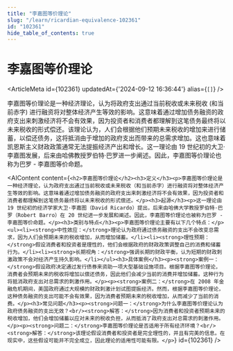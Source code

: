 ```yaml
---
title: "李嘉图等价理论"
slug: "/learn/ricardian-equivalence-102361"
id: "102361"
hide_table_of_contents: true
---
```



# 李嘉图等价理论

<ArticleMeta id={102361} updatedAt={'2024-09-12 16:36:44'} alias={`[]`} />
<div className='border-solid border-b border-t-0 my-4 border-[var(--ifm-color-gray-300)]' />

李嘉图等价理论是一种经济理论，认为将政府支出通过当前税收或未来税收 (和当前赤字) 进行融资将对整体经济产生等效的影响。这意味着通过增加债务融资的政府支出来刺激经济将不会有效果，因为投资者和消费者都理解到这笔债务最终将以未来税收的形式偿还。该理论认为，人们会根据他们预期未来税收的增加来进行储蓄，以偿还债务，这将抵消由于增加的政府支出而带来的总需求增加。这也意味着凯恩斯主义财政政策通常无法提振经济产出和增长。这一理论由 19 世纪初的大卫·李嘉图发展，后来由哈佛教授罗伯特·巴罗进一步阐述。因此，李嘉图等价理论也称为巴罗 - 李嘉图等价命题。

<AIContent content={`<h2>李嘉图等价理论</h2><h3>定义</h3><p>李嘉图等价理论是一种经济理论，认为政府支出通过当前税收或未来税收（和当前赤字）进行融资将对整体经济产生等效的影响。这意味着通过增加债务融资的政府支出来刺激经济将不会有效果，因为投资者和消费者都理解到这笔债务最终将以未来税收的形式偿还。</p><h3>起源</h3><p>这一理论由 19 世纪初的经济学家大卫·李嘉图（David Ricardo）提出，后来由哈佛大学教授罗伯特·巴罗（Robert Barro）在 20 世纪进一步发展和阐述。因此，李嘉图等价理论也被称为巴罗 - 李嘉图等价命题。</p><h3>类别与特点</h3><p>李嘉图等价理论主要有以下几个特点：</p><ul><li><strong>中性效应：</strong>理论认为政府通过债务融资的支出不会改变总需求，因为人们会预期未来的税收增加，从而增加储蓄。</li><li><strong>理性预期：</strong>假设消费者和投资者是理性的，他们会根据政府的财政政策调整自己的消费和储蓄行为。</li><li><strong>长期视角：</strong>强调长期的财政平衡，认为短期的财政刺激政策不会对经济产生持久影响。</li></ul><h3>具体案例</h3><p><strong>案例一：</strong>假设政府决定通过发行债券来资助一项大型基础设施项目。根据李嘉图等价理论，消费者会预期未来的税收将增加以偿还债务，因此他们会减少当前的消费并增加储蓄。这种行为将抵消政府支出对总需求的刺激作用。</p><p><strong>案例二：</strong>在 2008 年金融危机期间，美国政府通过大规模的财政刺激计划试图提振经济。然而，根据李嘉图等价理论，这种债务融资的支出可能不会有效果，因为消费者预期未来的税收增加，从而减少了当前的消费。</p><h3>常见问题</h3><p><strong>问题一：</strong>为什么李嘉图等价理论认为政府债务融资的支出无效？<br/><strong>解答：</strong>因为消费者和投资者预期未来的税收增加，他们会增加储蓄以应对未来的税收负担，从而抵消了政府支出对总需求的刺激作用。</p><p><strong>问题二：</strong>李嘉图等价理论是否适用于所有经济环境？<br/><strong>解答：</strong>该理论假设消费者和投资者是完全理性的，并且有完美的信息。在现实中，这些假设可能并不完全成立，因此理论的适用性可能有限。</p>`} id={102361} />
